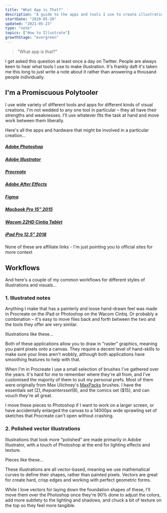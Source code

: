 ```yaml
---
title: "What App is That?"
description: "A guide to the apps and tools I use to create illustrations"
startDate: "2020-05-20"
updated: "2021-05-23"
type: "note"
topics: ["How to Illustrate"]
growthStage: "evergreen"
---
```



> "What app is that?"

<IntroParagraph>I get asked this question at least once a day on Twitter. People are always keen to hear what tools I use to make illustration. It's frankly daft it's taken me this long to just write a note about it rather than answering a thousand people individually.</IntroParagraph>

## I'm a Promiscuous Polytooler

I use wide variety of different tools and apps for different kinds of visual creations. I'm not wedded to any one tool in particular – they all have their strengths and weaknesses.
I'll use whatever fits the task at hand and move work between them liberally.

Here's all the apps and hardware that might be involved in a particular creation...

<Tools>

<a href="https://www.adobe.com/products/photoshop.html" noStyling>

<RemoteImage
  width="160px"
  src="https://res.cloudinary.com/dg3gyk0gu/image/upload/c_scale,f_auto,q_auto:good,w_300/v1590318986/maggieappleton.com/notes/tools/photoshop.png"
/>
<h5>Adobe Photoshop</h5>

</a>

<a href="https://www.adobe.com/products/illustrator.html" noStyling>

<RemoteImage
  width="160px"
  src="https://res.cloudinary.com/dg3gyk0gu/image/upload/c_scale,f_auto,q_auto:good,w_300/v1590318986/maggieappleton.com/notes/tools/illustrator.png"
/>
<h5>Adobe Illustrator</h5>

</a>

<a href="https://procreate.art/" noStyling>

<RemoteImage
  width="160px"
  src="https://res.cloudinary.com/dg3gyk0gu/image/upload/c_scale,f_auto,q_auto:good,w_300/v1590318987/maggieappleton.com/notes/tools/procreate.png"
/>
<h5>Procreate</h5>

</a>

<a href="https://www.adobe.com/products/aftereffects.html" noStyling>

<RemoteImage
  width="160px"
  src="https://res.cloudinary.com/dg3gyk0gu/image/upload/c_scale,f_auto,q_auto:good,w_300/v1590318986/maggieappleton.com/notes/tools/ae.png"
/>
<h5>Adobe After Effects</h5>

</a>

<a href="https://www.figma.com/" noStyling>

<RemoteImage
  width="160px"
  src="https://res.cloudinary.com/dg3gyk0gu/image/upload/c_scale,f_auto,q_auto:good,w_300/v1590318987/maggieappleton.com/notes/tools/figma.png"
/>
<h5>Figma</h5>

</a>

</Tools>

<Hardware>

<a href="https://www.apple.com/macbook-pro/" noStyling>

<RemoteImage
  width="460px"
  src="https://res.cloudinary.com/dg3gyk0gu/image/upload/c_scale,w_420/v1590318986/maggieappleton.com/notes/tools/macbook.png"
/>
<h5>Macbook Pro 15" 2015</h5>

</a>

<a href="https://www.wacom.com/en-us/products/pen-displays/cintiq-22-hd" noStyling>

<RemoteImage
  width="460px"
  src="https://res.cloudinary.com/dg3gyk0gu/image/upload/c_scale,w_440/v1590318987/maggieappleton.com/notes/tools/wacom.png"
/>
<h5>Wacom 22HD Cintiq Tablet</h5>

</a>

<a href="https://www.apple.com/ipad-pro/" noStyling>

<RemoteImage
  width="460px"
  src="https://res.cloudinary.com/dg3gyk0gu/image/upload/c_scale,w_400/v1590318987/maggieappleton.com/notes/tools/ipad.png"
/>
<h5>iPad Pro 12.5" 2018</h5>

</a>

</Hardware>

<Subtext>
  None of these are affiliate links - I'm just pointing you to official sites
  for more context
</Subtext>

## Workflows

And here's a couple of my common workflows for different styles of illustrations and visuals...

### 1. Illustrated notes

Anything I make that has a painterly and loose hand-drawn feel was made in Procreate on the iPad or Photoshop on the Wacom Cintiq. Or probably a combination – it's easy to move files back and forth between the two and the tools they offer are very similar.

Illustrations like these...

<TwoColumn>

<RemoteImage src="https://res.cloudinary.com/dxj9qr5gj/image/upload/c_scale,f_auto,q_auto:good,w_1200/v1621767637/maggieappleton.com/notes/tools/Photo_by_Maggie_Appleton_on_June_30_2019._htaur3.jpg" />

<RemoteImage src="https://res.cloudinary.com/dxj9qr5gj/image/upload/c_scale,f_auto,q_auto:good,w_1200/v1621767975/maggieappleton.com/notes/tools/Unfathomable_Meat_wp_wge87m.png" />

</TwoColumn>

<RemoteImage
  width="1100px"
  src="https://res.cloudinary.com/dxj9qr5gj/image/upload/c_scale,f_auto,q_auto:good,w_1200/v1621767505/maggieappleton.com/notes/tools/GitMistakes--large_shrink_qm96ik.png"
/>

Both of these applications allow you to draw in “raster” graphics, meaning you paint pixels onto a canvas. They require a decent level of hand-skills to make sure your lines aren't wobbly, although both applications have smoothing features to help with that.

When I'm in Procreate I use a small selection of brushes I've gathered over the years. It's hard for me to remember where they're all from, and I've customised the majority of them to suit my personal prefs. Most of them were originally from Max Ulichney's [MaxPacks](https://maxpacks.com/) brushes. I have the essentials set ($2), the painters set ($8), and the comics set ($15), and can vouch they're all great.

<RemoteImage
  width="1100px"
  src="https://res.cloudinary.com/dxj9qr5gj/image/upload/c_scale,f_auto,q_auto:good,w_1200/v1621764330/maggieappleton.com/notes/tools/IMG_74BF7CB1E720-1_xpci1a.jpg"
  alt="A screenshot of my iPad with Procreate open and my brushes panel displayed"
/>

I move these pieces to Photoshop if I want to work on a larger screen, or have accidentally enlarged the canvas to a 14000px wide sprawling set of sketches that Procreate can't open without crashing.

<RemoteImage
  width="1100px"
  src="https://res.cloudinary.com/dxj9qr5gj/image/upload/c_scale,f_auto,q_auto:good,w_1200/v1621764627/maggieappleton.com/notes/tools/PhotoshopSnap_bduk6w.png"
  alt="A screenshot of my Photoshop setup"
/>

### 2. Polished vector illustrations

Illustrations that look more “polished” are made primarily in Adobe Illustrator, with a touch of Photoshop at the end for lighting effects and texture.

Pieces like these...

<RemoteImage
  alt=""
  src="https://res.cloudinary.com/dxj9qr5gj/image/upload/c_scale,f_auto,q_auto:good,w_1200/v1621768811/maggieappleton.com/notes/tools/Linearnotes_shrink_gwvih5.png"
/>

These illustrations are all vector-based, meaning we use mathematical curves to define their shapes, rather than painted pixels. Vectors are great for create hard, crisp edges and working with perfect geometric forms.

<RemoteImage
  width="1100px"
  src="https://res.cloudinary.com/dxj9qr5gj/image/upload/c_scale,f_auto,q_auto:good,w_1200/v1621769123/maggieappleton.com/notes/tools/gatsby-illustrator_l37kgv.png"
  alt="A screenshot of my Adobe Illustrator setup with one of my illustrations on the canvas"
/>

While I love vectors for laying down the foundation shapes of these, I'll move them over the Photoshop once they're 90% done to adjust the colors, add more subtlety to the lighting and shadows, and chuck a bit of texture on the top so they feel more tangible.
